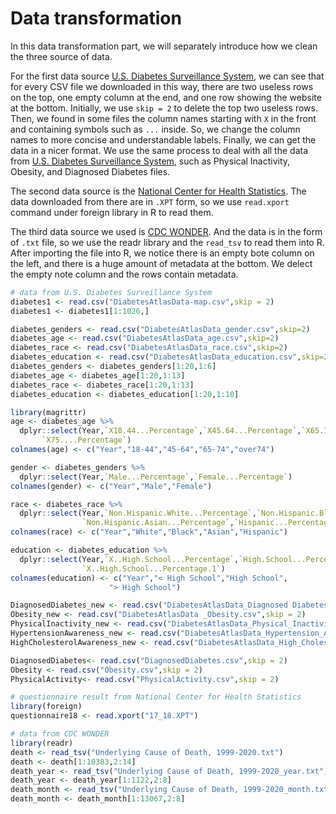 # Data transformation

In this data transformation part, we will separately introduce how we clean the three source of data.  

For the first data source [U.S. Diabetes Surveillance System](https://gis.cdc.gov/grasp/diabetes/DiabetesAtlas.html), we can see that for every CSV file we downloaded in this way, there are two useless rows on the top, one empty column at the end, and one row showing the website at the bottom. Initially, we use `skip = 2` to delete the top two useless rows. Then, we found in some files the column names starting with `X` in the front and containing symbols such as `...` inside. So, we change the column names to more concise and understandable labels. Finally, we can get the data in a nicer format. We use the same process to deal with all the data from [U.S. Diabetes Surveillance System](https://gis.cdc.gov/grasp/diabetes/DiabetesAtlas.html), such as Physical Inactivity, Obesity, and Diagnosed Diabetes files.  

The second data source is the [National Center for Health Statistics](https://wwwn.cdc.gov/nchs/nhanes/search/datapage.aspx?Component=Questionnaire). The data downloaded from there are in `.XPT` form, so we use `read.xport` command under foreign library in R to read them.  

The third data source we used is [CDC WONDER](https://wonder.cdc.gov/ucd-icd10.html). And the data is in the form of `.txt` file, so we use the readr library and the `read_tsv` to read them into R. After importing the file into R, we notice there is an empty bote column on the left, and there is a huge amount of metadata at the bottom. We delect the empty note column and the rows contain metadata.

```r
# data from U.S. Diabetes Surveillance System
diabetes1 <- read.csv("DiabetesAtlasData-map.csv",skip = 2)
diabetes1 <- diabetes1[1:1026,]

diabetes_genders <- read.csv("DiabetesAtlasData_gender.csv",skip=2)
diabetes_age <- read.csv("DiabetesAtlasData_age.csv",skip=2)
diabetes_race <- read.csv("DiabetesAtlasData_race.csv",skip=2)
diabetes_education <- read.csv("DiabetesAtlasData_education.csv",skip=2)
diabetes_genders <- diabetes_genders[1:20,1:6]
diabetes_age <- diabetes_age[1:20,1:13]
diabetes_race <- diabetes_race[1:20,1:13]
diabetes_education <- diabetes_education[1:20,1:10]

library(magrittr)
age <- diabetes_age %>% 
  dplyr::select(Year,`X18.44...Percentage`,`X45.64...Percentage`,`X65.74...Percentage`,
       `X75....Percentage`)
colnames(age) <- c("Year","18-44","45-64","65-74","over74")

gender <- diabetes_genders %>% 
  dplyr::select(Year,`Male...Percentage`,`Female...Percentage`)
colnames(gender) <- c("Year","Male","Female")

race <- diabetes_race %>% 
  dplyr::select(Year,`Non.Hispanic.White...Percentage`,`Non.Hispanic.Black...Percentage`,
                `Non.Hispanic.Asian...Percentage`,`Hispanic...Percentage`)
colnames(race) <- c("Year","White","Black","Asian","Hispanic")

education <- diabetes_education %>% 
  dplyr::select(Year,`X..High.School...Percentage`,`High.School...Percentage`,
                `X..High.School...Percentage.1`)
colnames(education) <- c("Year","< High School","High School",
                      "> High School")

DiagnosedDiabetes_new <- read.csv("DiabetesAtlasData_Diagnosed Diabetes.csv",skip = 2)
Obesity_new <- read.csv("DiabetesAtlasData _Obesity.csv",skip = 2)
PhysicalInactivity_new <- read.csv("DiabetesAtlasData_Physical_Inactivity.csv",skip = 2)
HypertensionAwareness_new <- read.csv("DiabetesAtlasData_Hypertension_Awareness.csv",skip=2)
HighCholesterolAwareness_new <- read.csv("DiabetesAtlasData_High_Cholesterol_Awareness.csv",skip=2)

DiagnosedDiabetes<- read.csv("DiagnosedDiabetes.csv",skip = 2)
Obesity <- read.csv("Obesity.csv",skip = 2)
PhysicalActivity<- read.csv("PhysicalActivity.csv",skip = 2)
```


```r
# questionnaire result from National Center for Health Statistics
library(foreign)
questionnaire18 <- read.xport("17_18.XPT")
```

```r
# data from CDC WONDER
library(readr)
death <- read_tsv("Underlying Cause of Death, 1999-2020.txt")
death <- death[1:10383,2:14]
death_year <- read_tsv("Underlying Cause of Death, 1999-2020_year.txt")
death_year <- death_year[1:1122,2:8]
death_month <- read_tsv("Underlying Cause of Death, 1999-2020_month.txt")
death_month <- death_month[1:13067,2:8]
```



